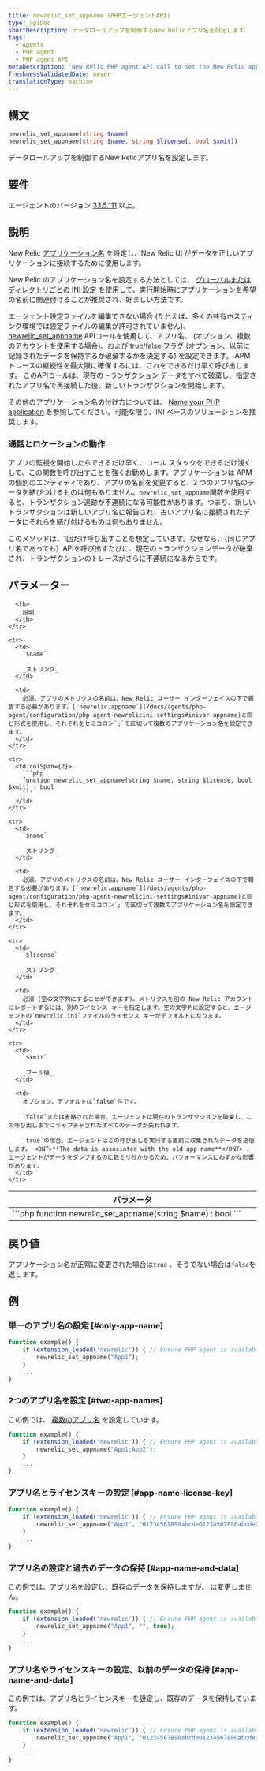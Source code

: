 ```yaml
---
title: newrelic_set_appname (PHPエージェントAPI)
type: apiDoc
shortDescription: データロールアップを制御するNew Relicアプリ名を設定します。
tags:
  - Agents
  - PHP agent
  - PHP agent API
metaDescription: 'New Relic PHP agent API call to set the New Relic app name, if you can''t edit your config file.'
freshnessValidatedDate: never
translationType: machine
---
```


## 構文

```php
newrelic_set_appname(string $name)
newrelic_set_appname(string $name, string $license[, bool $xmit])
```

データロールアップを制御するNew Relicアプリ名を設定します。

## 要件

エージェントのバージョン [3.1.5.111](/docs/release-notes/agent-release-notes/php-release-notes/php-agent-315111) 以上。

## 説明

New Relic [アプリケーション名](/docs/agents/manage-apm-agents/app-naming/name-your-application) を設定し、New Relic UI がデータを正しいアプリケーションに接続するために使用します。

New Relic のアプリケーション名を設定する方法としては、 [グローバルまたはディレクトリごとの INI 設定](/docs/agents/php-agent/configuration/php-agent-configuration#inivar-appname) を使用して、実行開始時にアプリケーションを希望の名前に関連付けることが推奨され、好ましい方法です。

エージェント設定ファイルを編集できない場合 (たとえば、多くの共有ホスティング環境では設定ファイルの編集が許可されていません)、 [newrelic_set_appname](/docs/agents/php-agent/php-agent-api/newrelic_set_appname) APIコールを使用して、アプリ名、<InlinePopover type="licenseKey"/> (オプション、複数のアカウントを使用する場合)、および true/false フラグ (オプション、以前に記録されたデータを保持するか破棄するかを決定する) を設定できます。 APM トレースの継続性を最大限に確保するには、これをできるだけ早く呼び出します。 このAPIコールは、現在のトランザクション データをすべて破棄し、指定されたアプリ名で再接続した後、新しいトランザクションを開始します。

その他のアプリケーション名の付け方については、 [Name your PHP application](/docs/agents/php-agent/configuration/name-your-php-application) を参照してください。可能な限り、INI ベースのソリューションを推奨します。

### 通話とロケーションの動作

アプリの監視を開始したらできるだけ早く、コール スタックをできるだけ浅くして、この関数を呼び出すことを強くお勧めします。アプリケーションは APM の個別のエンティティであり、アプリの名前を変更すると、2 つのアプリ名のデータを結びつけるものは何もありません。`newrelic_set_appname`関数を使用すると、トランザクション追跡が不連続になる可能性があります。つまり、新しいトランザクションは新しいアプリ名に報告され、古いアプリ名に接続されたデータにそれらを結び付けるものは何もありません。

このメソッドは、1回だけ呼び出すことを想定しています。なぜなら、（同じアプリ名であっても）APIを呼び出すたびに、現在のトランザクションデータが破棄され、トランザクションのトレースがさらに不連続になるからです。

## パラメーター

<table>
  <thead>
    <tr>
      <th width="25%">
        パラメータ
      </th>

      <th>
        説明
      </th>
    </tr>
  </thead>

  <tbody>
    <tr>
      <td colSpan={2}>
        ```php
        function newrelic_set_appname(string $name) : bool
        ```
      </td>
    </tr>

    <tr>
      <td>
        `$name`

        _ストリング_
      </td>

      <td>
        必須。アプリのメトリクスの名前は、New Relic ユーザー インターフェイスの下で報告する必要があります。[`newrelic.appname`](/docs/agents/php-agent/configuration/php-agent-newrelicini-settings#inivar-appname)と同じ形式を使用し、それぞれをセミコロン`;`で区切って複数のアプリケーション名を設定できます。
      </td>
    </tr>

    <tr>
      <td colSpan={2}>
        ```php
        function newrelic_set_appname(string $name, string $license, bool $xmit) : bool
        ```
      </td>
    </tr>

    <tr>
      <td>
        `$name`

        _ストリング_
      </td>

      <td>
        必須。アプリのメトリクスの名前は、New Relic ユーザー インターフェイスの下で報告する必要があります。[`newrelic.appname`](/docs/agents/php-agent/configuration/php-agent-newrelicini-settings#inivar-appname)と同じ形式を使用し、それぞれをセミコロン`;`で区切って複数のアプリケーション名を設定できます。
      </td>
    </tr>

    <tr>
      <td>
        `$license`

        _ストリング_
      </td>

      <td>
        必須 (空の文字列にすることができます)。メトリクスを別の New Relic アカウントにレポートするには、別のライセンス キーを指定します。空の文字列に設定すると、エージェントの`newrelic.ini`ファイルのライセンス キーがデフォルトになります。
      </td>
    </tr>

    <tr>
      <td>
        `$xmit`

        _ブール値_
      </td>

      <td>
        オプション。デフォルトは`false`件です。

        `false`または省略された場合、エージェントは現在のトランザクションを破棄し、この呼び出しまでにキャプチャされたすべてのデータが失われます。

        `true`の場合、エージェントはこの呼び出しを実行する直前に収集されたデータを送信します。 <DNT>**The data is associated with the old app name**</DNT> . エージェントがデータをダンプするのに数ミリ秒かかるため、パフォーマンスにわずかな影響があります。
      </td>
    </tr>
  </tbody>
</table>

## 戻り値

アプリケーション名が正常に変更された場合は`true` 、そうでない場合は`false`を返します。

## 例

### 単一のアプリ名の設定 [#only-app-name]

```php
function example() {
    if (extension_loaded('newrelic')) { // Ensure PHP agent is available
        newrelic_set_appname("App1");
    }
    ...
}
```

### 2つのアプリ名を設定 [#two-app-names]

この例では、 [複数のアプリ名](/docs/agents/manage-apm-agents/app-naming/use-multiple-names-app) を設定しています。

```php
function example() {
    if (extension_loaded('newrelic')) { // Ensure PHP agent is available
        newrelic_set_appname("App1;App2");
    }
    ...
}
```

### アプリ名とライセンスキーの設定 [#app-name-license-key]

```php
function example() {
    if (extension_loaded('newrelic')) { // Ensure PHP agent is available
        newrelic_set_appname("App1", "01234567890abcde01234567890abcde01234567890");
    }
    ...
}
```

### アプリ名の設定と過去のデータの保持 [#app-name-and-data]

この例では、アプリ名を設定し、既存のデータを保持しますが、 <InlinePopover type="licenseKey"/>は変更しません。

```php
function example() {
    if (extension_loaded('newrelic')) { // Ensure PHP agent is available
        newrelic_set_appname("App1", "", true);
    }
    ...
}
```

### アプリ名やライセンスキーの設定、以前のデータの保持 [#app-name-and-data]

この例では、アプリ名とライセンスキーを設定し、既存のデータを保持しています。

```php
function example() {
    if (extension_loaded('newrelic')) { // Ensure PHP agent is available
        newrelic_set_appname("App1", "01234567890abcde01234567890abcde01234567890", true);
    }
    ...
}
```